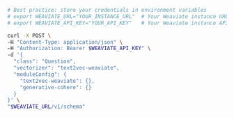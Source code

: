 
<Tabs groupId="languages">
<TabItem value="py" label="Python">

  <VectorsAutoSchemaError />

  <VectorConfigSyntax />

  <FilteredTextBlock
    text={PyCode}
    startMarker="# CreateCollection"
    endMarker="# END CreateCollection"
    language="py"
    title="quickstart_create_collection.py"
  />

</TabItem>

<TabItem value="js" label="JS/TS">

<FilteredTextBlock
  text={TSCode}
  startMarker="// CreateCollection"
  endMarker="// END CreateCollection"
  language="ts"
  title="quickstart_create_collection.ts"
/>

</TabItem>

<TabItem value="go" label="Go">
<FilteredTextBlock
  text={GoCode}
  startMarker="// START CreateCollection"
  endMarker="// END CreateCollection"
  language="goraw"
  title="quickstart/2_1_create_collection/main.go"
/>
</TabItem>

<TabItem value="java6" label="Java v6 (Beta)">
<FilteredTextBlock
  text={JavaV6Code}
  startMarker="// START CreateCollection"
  endMarker="// END CreateCollection"
  language="java"
/>
</TabItem>

<TabItem value="java" label="Java">
<FilteredTextBlock
  text={JavaCode}
  startMarker="// START CreateCollection"
  endMarker="// END CreateCollection"
  language="javaraw"
  title="quickstart/CreateCollection.java"
/>

</TabItem>

<TabItem value="curl" label="Curl">

```bash
# Best practice: store your credentials in environment variables
# export WEAVIATE_URL="YOUR_INSTANCE_URL"  # Your Weaviate instance URL
# export WEAVIATE_API_KEY="YOUR_API_KEY"   # Your Weaviate instance API key

curl -X POST \
-H "Content-Type: application/json" \
-H "Authorization: Bearer $WEAVIATE_API_KEY" \
-d '{
  "class": "Question",
  "vectorizer": "text2vec-weaviate",
  "moduleConfig": {
    "text2vec-weaviate": {},
    "generative-cohere": {}
  }
}' \
"$WEAVIATE_URL/v1/schema"
```

</TabItem>
</Tabs>
